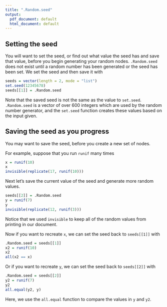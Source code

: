 ```yaml
---
title: ".Random.seed"
output:
  pdf_document: default
  html_document: default
---
```


## Setting the seed

You will want to set the seed, or find out what value the seed has and save that value, before you begin generating your random nodes. `.Random.seed` does not exist until a random number has been generated or the seed has been set.  We set the seed and then save it with

```r
seeds = vector(length = 2, mode = "list")
set.seed(12345678)
seeds[[1]] = .Random.seed
```

Note that the saved seed is not the same as the value to `set.seed`.  `.Random.seed` is a vector of over 600 integers which are used by the random number generator, and the `set.seed` function creates these values based on the input given.


## Saving the seed as you progress

You may want to save the seed, before you create a new set of nodes.

For example, suppose that you run `runif` many times

```r
x = runif(10)
x
invisible(replicate(17, runif(10)))
```

Next let's save the current value of the seed and generate more random values.

```r
seeds[[2]] = .Random.seed
y = runif(7)
y
invisible(replicate(12, runif(3)))
```

Notice that we used `invisible` to keep all of the random values from printing in our document.


Now if you want to recreate `x`, we can set the seed back to `seeds[[1]]` with

```r
.Random.seed = seeds[[1]]
x2 = runif(10)
x2
all(x2 == x)
```

Or if you want to recreate `y`, we can set the seed back to `seeds[[2]]` with

```r
.Random.seed = seeds[[2]]
y2 = runif(7)
y2
all.equal(y2, y)
```

Here, we use the `all.equal` function to compare the values in `y` and `y2`.
